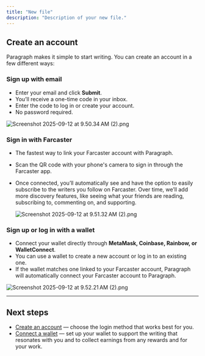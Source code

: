 ```yaml
---
title: "New file"
description: "Description of your new file."
---
```


## **Create an account**

Paragraph makes it simple to start writing. You can create an account in a few different ways:

### **Sign up with email**

- Enter your email and click **Submit**.
- You’ll receive a one-time code in your inbox.
- Enter the code to log in or create your account.
- No password required.

![Screenshot 2025-09-12 at 9.50.34 AM (2).png](/images/Screenshot2025-09-12at9.50.34AM\(2\).png)

### **Sign in with Farcaster**

- The fastest way to link your Farcaster account with Paragraph.
- Scan the QR code with your phone's camera to sign in through the Farcaster app.
- Once connected, you’ll automatically see and have the option to easily subscribe to the writers you follow on Farcaster. Over time, we’ll add more discovery features, like seeing what your friends are reading, subscribing to, commenting on, and supporting.

  ![Screenshot 2025-09-12 at 9.51.32 AM (2).png](/images/Screenshot2025-09-12at9.51.32AM\(2\).png)

### **Sign up or log in with a wallet**

- Connect your wallet directly through **MetaMask, Coinbase, Rainbow, or WalletConnect**.
- You can use a wallet to create a new account or log in to an existing one.
- If the wallet matches one linked to your Farcaster account, Paragraph will automatically connect your Farcaster account to Paragraph.

![Screenshot 2025-09-12 at 9.52.21 AM (2).png](/images/Screenshot2025-09-12at9.52.21AM\(2\).png)

---

## **Next steps**

- [Create an account](https://paragraph.com/?login=true) — choose the login method that works best for you.
- [Connect a wallet](https://paragraph.com/?login=true) — set up your wallet to support the writing that resonates with you and to collect earnings from any rewards and for your work.